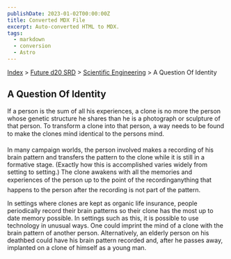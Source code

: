 ```yaml
---
publishDate: 2023-01-02T00:00:00Z
title: Converted MDX File
excerpt: Auto-converted HTML to MDX.
tags:
  - markdown
  - conversion
  - Astro
---
```






[Index](-index) > [Future d20 SRD](future-d20-srd-index) > [Scientific Engineering](future-d20-srd-scientific-engineering-index) > A Question Of Identity




## A Question Of Identity


If a person is the sum of all his experiences, a clone is no more the person whose genetic structure he shares than he is a photograph or sculpture of that person. To transform a clone into that person, a way needs to be found to make the clones mind identical to the persons mind.


In many campaign worlds, the person involved makes a recording of his brain pattern and transfers the pattern to the clone while it is still in a formative stage. (Exactly how this is accomplished varies widely from setting to setting.) The clone awakens with all the memories and experiences of the person up to the point of the recordinganything that happens to the person after the recording is not part of the pattern.


In settings where clones are kept as organic life insurance, people periodically record their brain patterns so their clone has the most up to date memory possible. In settings such as this, it is possible to use technology in unusual ways. One could imprint the mind of a clone with the brain pattern of another person. Alternatively, an elderly person on his deathbed could have his brain pattern recorded and, after he passes away, implanted on a clone of himself as a young man.



